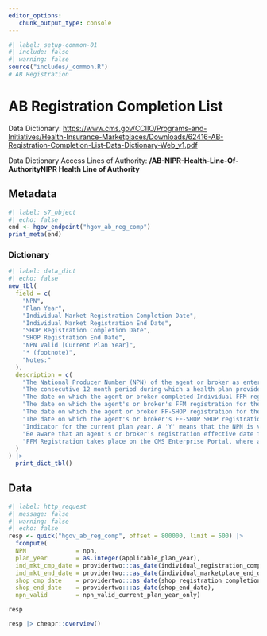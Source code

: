 ```yaml
---
editor_options: 
   chunk_output_type: console
---
```


```r
#| label: setup-common-01
#| include: false
#| warning: false
source("includes/_common.R")
# AB Registration
```

# AB Registration Completion List {#sec-abreg}

Data Dictionary: <https://www.cms.gov/CCIIO/Programs-and-Initiatives/Health-Insurance-Marketplaces/Downloads/62416-AB-Registration-Completion-List-Data-Dictionary-Web_v1.pdf>

Data Dictionary Access Lines of Authority: __/AB-NIPR-Health-Line-Of-AuthorityNIPR Health Line of Authority__

## Metadata

```r
#| label: s7_object
#| echo: false
end <- hgov_endpoint("hgov_ab_reg_comp")
print_meta(end)
```

### Dictionary

```r
#| label: data_dict
#| echo: false
new_tbl(
  field = c(
    "NPN", 
    "Plan Year", 
    "Individual Market Registration Completion Date",
    "Individual Market Registration End Date",
    "SHOP Registration Completion Date", 
    "SHOP Registration End Date",
    "NPN Valid [Current Plan Year]",
    "* (footnote)",
    "Notes:"
  ),
  description = c(
    "The National Producer Number (NPN) of the agent or broker as entered by the agent or broker on the Marketplace Learning Management System (MLMS) as part of FFM registration. This column includes personal NPNs entered by agents and brokers, in addition to NPNs of business entities and web-brokers, when agents and brokers self-identify as the authorized representative of a business entity and/or web-broker.*",
    "The consecutive 12 month period during which a health plan provides coverage for health benefits, described at 45 CFR 155.20. A plan year may be a calendar year or otherwise.",
    "The date on which the agent or broker completed Individual FFM registration for the individual market for the applicable plan year.",
    "The date on which the agent's or broker's FFM registration for the individual market expires for the applicable plan year. The agent or broker may not continue to assist with or facilitate enrollment of qualified individuals in coverage in a manner that constitutes enrollment through an FFM or SBM-FP, or assists individuals in applying for advance payments of the premium tax credit and cost-sharing reductions for QHPs sold through a FFM or SBM-FP after this date, unless and until the FFM registration and CMS agreements for the following plan year has been completed.",
    "The date on which the agent or broker FF-SHOP registration for the applicable plan year.",
    "The date on which the agent's or broker's FF-SHOP SHOP registration FFM expires for the applicable plan year. The agent or broker may not continue to assist with or facilitate enrollment of qualified employers or qualified employees in coverage in a manner that constitutes enrollment through an FF-SHOP or an SBM-FP that uses the Federal platform to support select SHOP eligibility and enrollment functions after this date, unless and until FF-SHOP registration for the following plan year has been completed.",
    "Indicator for the current plan year. A 'Y' means that the NPN is valid in the National Insurance Producer Registry (NIPR) and has an active status in a healthcare line of authority. 'N' means that the NPN is invalid in NIPR or the NPN is not active in a healthcare related line of authority. Previous plan years will have a dash (–) in the column.",
    "Be aware that an agent's or broker's registration effective date for a particular plan year may fall before, during, or after a plan year's individual market open enrollment period. Agents and brokers may only assist consumers with Marketplace transactions while they have a valid FFM registration for the applicable plan year.",
    "FFM Registration takes place on the CMS Enterprise Portal, where agents and brokers create an FFM User Account, complete identity proofing, and complete training through either a CMS-approved third-party vendor or the Marketplace Learning Management System (MLMS) provided by CMS. In addition, all agents and brokers must electronically sign the applicable Agreement(s) on the MLMS. The applicable state(s) should be contacted to confirm the licensure status of agents and brokers. If there is an inquiry regarding the licensure status of an NPN, the inquiry should be routed to NIPR customer service (http://www.nipr.com/index_contacts.htm). For more information about agent and broker participation in the FFM, please visit: http://go.cms.gov/CCIIOAB. Source: CMS compilation of data from the MLMS, NIPR and the Enterprise Identity Management System (EIDM)."
  )
) |> 
  print_dict_tbl()
```

## Data

```r
#| label: http_request
#| message: false
#| warning: false
#| echo: false
resp <- quick("hgov_ab_reg_comp", offset = 800000, limit = 500) |> 
  fcompute(
  NPN              = npn,
  plan_year        = as.integer(applicable_plan_year),
  ind_mkt_cmp_date = providertwo:::as_date(individual_registration_completion_date),
  ind_mkt_end_date = providertwo:::as_date(individual_marketplace_end_date),
  shop_cmp_date    = providertwo:::as_date(shop_registration_completion_date),
  shop_end_date    = providertwo:::as_date(shop_end_date),
  npn_valid        = npn_valid_current_plan_year_only)

resp

resp |> cheapr::overview()
```
